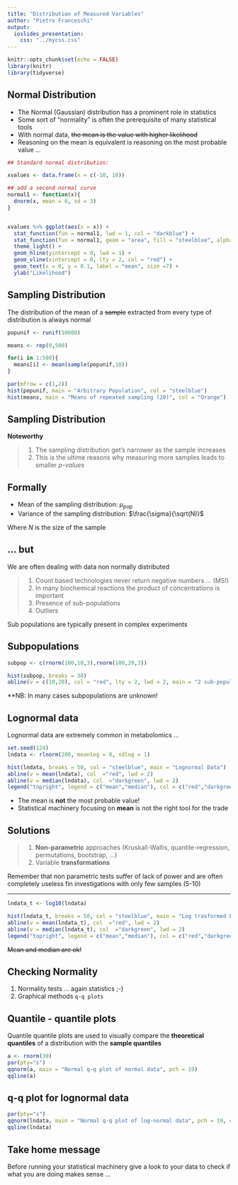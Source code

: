 ```yaml
---
title: "Distribution of Measured Variables"
author: "Pietro Franceschi"
output: 
  ioslides_presentation:
    css: "../mycss.css"
---
```


```r
knitr::opts_chunk$set(echo = FALSE)
library(knitr)
library(tidyverse)
```



## Normal Distribution {#notes .smaller}

- The Normal (Gaussian) distribution has a prominent role in statistics
- Some sort of "normality" is often the prerequisite of many statistical tools
- With normal data, ~~the mean is the value with higher likelihood~~
- Reasoning on the mean is equivalent is reasoning on the most probable value ...

```r
## Standard normal distribution:

xvalues <- data.frame(x = c(-10, 10))

## add a second normal curve
normal1 <- function(x){
  dnorm(x, mean = 0, sd = 3)
}


xvalues %>% ggplot(aes(x = x)) + 
  stat_function(fun = normal1, lwd = 1, col = "darkblue") + 
  stat_function(fun = normal1, geom = "area", fill = "steelblue", alpha = 0.5) +
  theme_light() + 
  geom_hline(yintercept = 0, lwd = 1) + 
  geom_vline(xintercept = 0, lty = 2, col = "red") + 
  geom_text(x = 0, y = 0.1, label = "mean", size =7) + 
  ylab("Likelihood")


```

## Sampling Distribution

The distribution of the mean of a ~~sample~~ extracted from every type of distribution is always normal

```r
popunif <- runif(10000)

means <- rep(0,500)

for(i in 1:500){
  means[i] <- mean(sample(popunif,10))
}

par(mfrow = c(1,2))
hist(popunif, main = "Arbitrary Population", col = "steelblue")
hist(means, main = "Means of repeated sampling (20)", col = "Orange")

```

## Sampling Distribution {#highlights}

**Noteworthy**

> 1. The sampling distribution get's narrower as the sample increases 
> 2. This is the ultime reasons why measuring more samples leads to smaller _p-values_


## Formally

- Mean of the sampling distribution: $\mu_{pop}$  
- Variance of the sampling distribution: $\frac{\sigma}{\sqrt(N)}$  


Where $N$ is the size of the sample


## ... but {.build}

We are often dealing with data non normally distributed

>1. Count based technologies never return negative numbers ... (MS!)
>2. In many biochemical reactions the product of concentrations is important  
>3. Presence of sub-populations
>4. Outliers

Sub populations are typically present in complex experiments

## Subpopulations

```r
subpop <- c(rnorm(100,10,3),rnorm(100,20,3))

hist(subpop, breaks = 30)
abline(v = c(10,20), col = "red", lty = 2, lwd = 2, main = "2 sub-populations")
```

**NB: In many cases subpopulations are unknown!


## Lognormal data {.smaller}

Lognormal data are extremely common in metabolomics ...

```r
set.seed(124)
lndata <- rlnorm(200, meanlog = 0, sdlog = 1)

hist(lndata, breaks = 50, col = "steelblue", main = "Lognormal Data")
abline(v = mean(lndata), col  ="red", lwd = 2)
abline(v = median(lndata), col  ="darkgreen", lwd = 2)
legend("topright", legend = c("mean","median"), col = c("red","darkgreen"), lwd = 1, box.lwd = 0)
```

- The mean is **not** the most probable value!
- Statistical machinery focusing on **mean** is not the right tool for the trade

## Solutions

> 1. **Non-parametric** approaches (Kruskall-Wallis, quantile-regression, permutations, bootstrap, ...)
> 2. Variable **transformations** 


Remember that non parametric tests suffer of lack of power and are often completely useless fin investigations with only few samples (5-10)

---


```r
lndata_t <- log10(lndata)

hist(lndata_t, breaks = 50, col = "steelblue", main = "Log trasformed Lognormal Data")
abline(v = mean(lndata_t), col  ="red", lwd = 2)
abline(v = median(lndata_t), col  ="darkgreen", lwd = 2)
legend("topright", legend = c("mean","median"), col = c("red","darkgreen"), lwd = 1, box.lwd = 0)
```

~~Mean and median are ok!~~


## Checking Normality

1. Normality tests ... again statistics ;-)
2. Graphical methods `q-q plots`

## Quantile - quantile plots

Quantile quantile plots are used to visually compare the **theoretical quantiles** of a distribution with the **sample quantiles** 

```r
a <- rnorm(30)
par(pty="s")
qqnorm(a, main = "Normal q-q plot of normal data", pch = 19)
qqline(a)
```

## q-q plot for lognormal data

```r
par(pty="s")
qqnorm(lndata, main = "Normal q-q plot of log-normal data", pch = 19, col = "#984ea380")
qqline(lndata)

```
 

## Take home message {#highlights}

Before running your statistical machinery give a look to your data to check if what you are doing makes sense ...